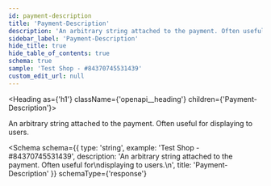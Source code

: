 ```yaml
---
id: payment-description
title: 'Payment-Description'
description: 'An arbitrary string attached to the payment. Often useful for'
sidebar_label: 'Payment-Description'
hide_title: true
hide_table_of_contents: true
schema: true
sample: 'Test Shop - #84370745531439'
custom_edit_url: null
---
```



<Heading as={'h1'} className={'openapi__heading'} children={'Payment-Description'}></Heading>

An arbitrary string attached to the payment. Often useful for
displaying to users.

<Schema
  schema={{
    type: 'string',
    example: 'Test Shop - #84370745531439',
    description:
      'An arbitrary string attached to the payment. Often useful for\ndisplaying to users.\n',
    title: 'Payment-Description'
  }}
  schemaType={'response'}
></Schema>
